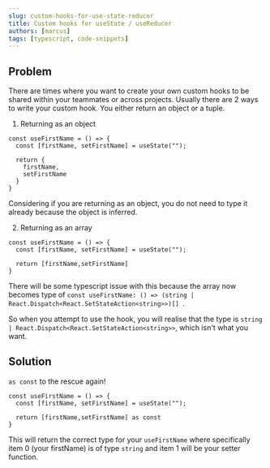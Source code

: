 ```yaml
---
slug: custom-hooks-for-use-state-reducer
title: Custom hooks for useState / useReducer
authors: [marcus]
tags: [typescript, code-snippets]
---
```


## Problem

There are times where you want to create your own custom hooks to be shared within your teammates or across projects. Usually there are 2 ways to write your custom hook.
You either return an object or a tuple.

1. Returning as an object

```
const useFirstName = () => {
  const [firstName, setFirstName] = useState("");

  return {
    firstName,
    setFirstName
  }
}

```

Considering if you are returning as an object, you do not need to type it already because the object is inferred.

2. Returning as an array

```
const useFirstName = () => {
  const [firstName, setFirstName] = useState("");

  return [firstName,setFirstName]
}
```

There will be some typescript issue with this because the array now becomes type of `const useFirstName: () => (string | React.Dispatch<React.SetStateAction<string>>)[]
`.

So when you attempt to use the hook, you will realise that the type is `string | React.Dispatch<React.SetStateAction<string>>`, which isn't what you want.

## Solution

`as const` to the rescue again!

```
const useFirstName = () => {
  const [firstName, setFirstName] = useState("");

  return [firstName,setFirstName] as const
}
```

This will return the correct type for your `useFirstName` where specifically item 0 (your firstName) is of type `string` and item 1 will be your setter function.
